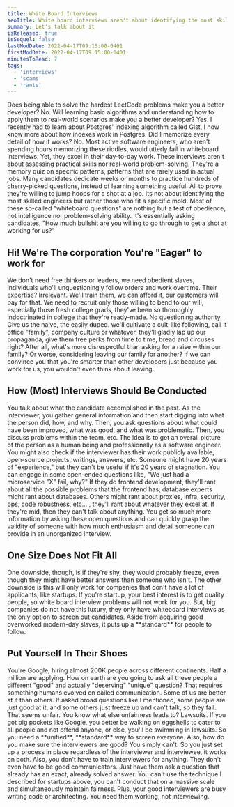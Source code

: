 ```yaml
---
title: White Board Interviews
seoTitle: White board interviews aren't about identifying the most skilled engineers but rather those who fit a specific mold. Most of these questions are nothing but a test of obedience, not intelligence nor problem-solving ability. It's essentially asking candidates, "How much bullshit are you willing to go through to get a shot at working for us?"
summary: Let's talk about it
isReleased: true
isSequel: false
lastModDate: 2022-04-17T09:15:00-0401
firstModDate: 2022-04-17T09:15:00-0401
minutesToRead: 7
tags:
  - 'interviews'
  - 'scams'
  - 'rants'
---
```

<C>
Does being able to solve the hardest LeetCode problems make you a better developer? No. Will learning basic algorithms and understanding how to apply them to real-world scenarios make you a better developer? Yes. I recently had to learn about Postgres' indexing algorithm called <L href="https://www.postgresql.org/docs/current/gist.html">Gist</L>, I now know more about how indexes work in Postgres. Did I memorize every detail of how it works? No.  
</C>

<C>
Most active software engineers, who aren't spending hours memorizing these riddles, would utterly fail in whiteboard interviews. Yet, they excel in their day-to-day work.
</C>



<C>
These interviews aren't about assessing practical skills nor real-world problem-solving. They're a memory quiz on specific patterns, patterns that are rarely used in actual jobs. Many candidates dedicate weeks or months to practice hundreds of cherry-picked questions, instead of learning something useful. All to prove they're willing to jump hoops for a shot at a job. 
</C>



<C>
Its not about identifying the most skilled engineers but rather those who fit a specific mold. Most of these so-called "whiteboard questions" are nothing but a test of obedience, not intelligence nor problem-solving ability. It's essentially asking candidates, "How much bullshit are you willing to go through to get a shot at working for us?"
</C>

<H2>Hi! We're The corporation You're "Eager" to work for</H2>


<C>
We don't need free thinkers or leaders, we need obedient slaves, individuals who'll unquestioningly follow orders and work overtime. Their expertise? Irrelevant. We'll train them, we can afford it, our customers will pay for that. 
</C>



<C>
We need to recruit only those willing to bend to our will, especially those fresh college grads, they've been so thoroughly indoctrinated in college that they're ready-made. No questioning authority. Give us the naive, the easily duped. we'll cultivate a cult-like following, call it office "family", company culture or whatever, they'll gladly lap up our propaganda, give them free perks from time to time, <L href='https://www.collinsdictionary.com/us/dictionary/english/bread-and-circuses)'>bread and circuses</L> right? After all, what's more disrespectful than asking for a raise within our family? Or worse, considering leaving our family for another? If we can convince you that you're smarter than other developers just because you work for us, you wouldn't even think about leaving.
</C>


<H2>How (Most) Interviews Should Be Conducted</H2>
<C>
You talk about what the candidate accomplished in the past. As the interviewer, you gather general information and then start digging into what the person did, how, and why. Then, you ask questions about what could have been improved, what was good, and what was problematic. Then, you discuss problems within the team, etc. The idea is to get an overall picture of the person as a human being and professionally as a software engineer. You might also check if the interviewer has their work publicly available, open-source projects, writings, answers, etc. Someone might have 20 years of "experience," but they can't be useful if it's 20 years of stagnation. You can engage in some open-ended questions like, "We just had a microservice "X" fail, why?" If they do frontend development, they'll rant about all the possible problems that the frontend has, database experts might rant about databases. Others might rant about proxies, infra,  security, ops, code robustness, etc... , they'll rant about whatever they excel at. If they're <L href="https://www.dictionary.com/e/slang/mid/">mid</L>, then they can't talk about anything. You get so much more information by asking these open questions and can quickly grasp the validity of someone with how much enthusiasm and detail someone can provide in an unorganized interview.
</C>
<H2>One Size Does Not Fit All</H2>
<C>
One downside, though, is if they're shy, they would probably freeze, even though they might have better answers than someone who isn't.
</C>


<C>
The other downside is this will only work for companies that don't have a lot of applicants, like startups. If you're startup, your best interest is to get quality people, so white board interview problems will not work for you.
</C>


<C>
But, big companies do not have this luxury, they only have whiteboard interviews as the only option to screen out candidates. Aside from acquiring good overworked modern-day slaves, it puts up a **standard** for people to follow.
</C>

<H2>Put Yourself In Their Shoes</H2>

<C>
You're Google, hiring almost 200K people across different continents. Half a million are applying. How on earth are you going to ask all these people a different "good" and actually "deserving" "unique" question? That requires something humans evolved on called <L href='/services/communication'>communication</L>. Some of us are better at it than others. If asked broad questions like I mentioned, some people are just good at it, and some others just freeze up and can't talk, so they fail. That seems unfair. You know what else unfairness leads to? Lawsuits. If you got big pockets like Google, you better be walking on eggshells to cater to all people and not offend anyone, or else, you'll be swimming in lawsuits. So you need a **unified**, **standard** way to screen everyone. Also, how do you make sure the interviewers are good? You simply can't. So you just set up a process in place regardless of the interviewer and interviewee, it works on both.
</C>


<C>
Also, you don't have to train interviewers for anything. They don't even have to be good communicators. Just have them ask a question that already has an exact, already solved answer. You can't use the technique I described for startups above, you can't conduct that on a massive scale and simultaneously maintain fairness. Plus, your good interviewers are busy writing code or architecting. You need them working, not interviewing.
</C>
